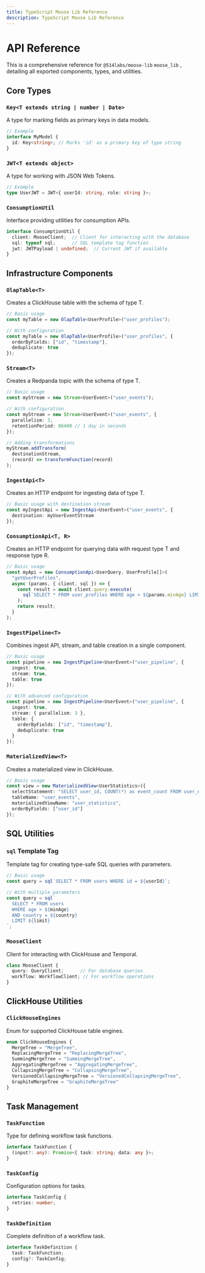 ```yaml
---
title: TypeScript Moose Lib Reference
description: TypeScript Moose Lib Reference
---
```


# API Reference

<LanguageSwitcher />


This is a comprehensive reference for <TypeScript inline> `@514labs/moose-lib` </TypeScript> <Python inline> `moose_lib` </Python>, detailing all exported components, types, and utilities.

## Core Types

### `Key<T extends string | number | Date>`
A type for marking fields as primary keys in data models.
```ts
// Example
interface MyModel {
  id: Key<string>; // Marks 'id' as a primary key of type string
}
```

### `JWT<T extends object>`
A type for working with JSON Web Tokens.
```ts
// Example
type UserJWT = JWT<{ userId: string, role: string }>;
```

### `ConsumptionUtil`
Interface providing utilities for consumption APIs.
```ts
interface ConsumptionUtil {
  client: MooseClient;  // Client for interacting with the database
  sql: typeof sql;      // SQL template tag function
  jwt: JWTPayload | undefined;  // Current JWT if available
}
```

## Infrastructure Components

### `OlapTable<T>`
Creates a ClickHouse table with the schema of type T.
```ts
// Basic usage
const myTable = new OlapTable<UserProfile>("user_profiles");

// With configuration
const myTable = new OlapTable<UserProfile>("user_profiles", {
  orderByFields: ["id", "timestamp"],
  deduplicate: true
});
```

### `Stream<T>`
Creates a Redpanda topic with the schema of type T.
```ts
// Basic usage
const myStream = new Stream<UserEvent>("user_events");

// With configuration
const myStream = new Stream<UserEvent>("user_events", {
  parallelism: 3,
  retentionPeriod: 86400 // 1 day in seconds
});

// Adding transformations
myStream.addTransform(
  destinationStream,
  (record) => transformFunction(record)
);
```

### `IngestApi<T>`
Creates an HTTP endpoint for ingesting data of type T.
```ts
// Basic usage with destination stream
const myIngestApi = new IngestApi<UserEvent>("user_events", {
  destination: myUserEventStream
});
```

### `ConsumptionApi<T, R>`
Creates an HTTP endpoint for querying data with request type T and response type R.
```ts
// Basic usage
const myApi = new ConsumptionApi<UserQuery, UserProfile[]>(
  "getUserProfiles",
  async (params, { client, sql }) => {
    const result = await client.query.execute(
      sql`SELECT * FROM user_profiles WHERE age > ${params.minAge} LIMIT 10`
    );
    return result;
  }
);
```

### `IngestPipeline<T>`
Combines ingest API, stream, and table creation in a single component.
```ts
// Basic usage
const pipeline = new IngestPipeline<UserEvent>("user_pipeline", {
  ingest: true,
  stream: true,
  table: true
});

// With advanced configuration
const pipeline = new IngestPipeline<UserEvent>("user_pipeline", {
  ingest: true,
  stream: { parallelism: 3 },
  table: { 
    orderByFields: ["id", "timestamp"],
    deduplicate: true
  }
});
```

### `MaterializedView<T>`
Creates a materialized view in ClickHouse.
```ts
// Basic usage
const view = new MaterializedView<UserStatistics>({
  selectStatement: "SELECT user_id, COUNT(*) as event_count FROM user_events GROUP BY user_id",
  tableName: "user_events",
  materializedViewName: "user_statistics",
  orderByFields: ["user_id"]
});
```

## SQL Utilities

### `sql` Template Tag
Template tag for creating type-safe SQL queries with parameters.
```ts
// Basic usage
const query = sql`SELECT * FROM users WHERE id = ${userId}`;

// With multiple parameters
const query = sql`
  SELECT * FROM users 
  WHERE age > ${minAge} 
  AND country = ${country}
  LIMIT ${limit}
`;
```

### `MooseClient`
Client for interacting with ClickHouse and Temporal.
```ts
class MooseClient {
  query: QueryClient;      // For database queries
  workflow: WorkflowClient; // For workflow operations
}
```

## ClickHouse Utilities

### `ClickHouseEngines`
Enum for supported ClickHouse table engines.
```ts
enum ClickHouseEngines {
  MergeTree = "MergeTree",
  ReplacingMergeTree = "ReplacingMergeTree",
  SummingMergeTree = "SummingMergeTree",
  AggregatingMergeTree = "AggregatingMergeTree",
  CollapsingMergeTree = "CollapsingMergeTree",
  VersionedCollapsingMergeTree = "VersionedCollapsingMergeTree",
  GraphiteMergeTree = "GraphiteMergeTree"
}
```

## Task Management

### `TaskFunction`
Type for defining workflow task functions.
```ts
interface TaskFunction {
  (input?: any): Promise<{ task: string; data: any }>;
}
```

### `TaskConfig`
Configuration options for tasks.
```ts
interface TaskConfig {
  retries: number;
}
```

### `TaskDefinition`
Complete definition of a workflow task.
```ts
interface TaskDefinition {
  task: TaskFunction;
  config?: TaskConfig;
}
```


